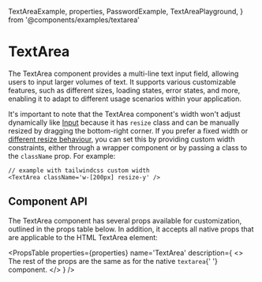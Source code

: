   TextAreaExample,
  properties,
  PasswordExample,
  TextAreaPlayground,
} from '@components/examples/textarea'

# TextArea

The TextArea component provides a multi-line text input field, allowing users to input larger volumes of text. It supports various customizable features, such as different sizes, loading states, error states, and more, enabling it to adapt to different usage scenarios within your application.

<TextAreaPlayground />

It's important to note that the TextArea component's width won't adjust dynamically like [Input](/docs/components/input) because it has `resize` class and can be manually resized by dragging the bottom-right corner.
If you prefer a fixed width or [different resize behaviour](https://tailwindcss.com/docs/resize), you can set this by providing custom width constraints, either through a wrapper component or by passing a class to the `className` prop.
For example:

```tsx copy
// example with tailwindcss custom width
<TextArea className='w-[200px] resize-y' />
```

## Component API

The TextArea component has several props available for customization, outlined in the props table below. In addition, it accepts all native props that are applicable to the HTML TextArea element:

<PropsTable
  properties={properties}
  name='TextArea'
  description={
    <>
      The rest of the props are the same as for the native <code>textarea</code>{' '}
      component.
    </>
  }
/>
